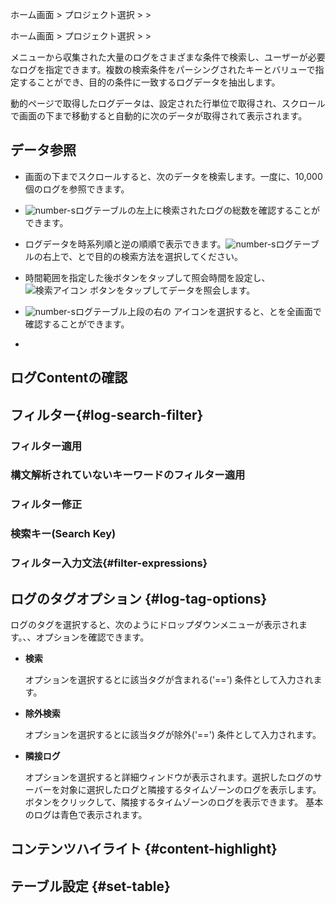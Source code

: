 
<Logroleview />

<Xclude product='aws-log'>

ホーム画面 > プロジェクト選択 > <Cmdname sid="side_log" className="uitext" /> > <Cmdname sid="side_logSearch" className="uitext" />

</Xclude>

<InDoc product='aws-log'>

ホーム画面 > プロジェクト選択 > <Cmdname sid="side_dashboard" className="uitext" /> > <Cmdname sid="side_logSearch" className="uitext" />

</InDoc>

<Cmdname sid="side_logSearch" className="uitext" />メニューから収集された大量のログをさまざまな条件で検索し、ユーザーが必要なログを指定できます。複数の検索条件をパーシングされたキーとバリューで指定することができ、目的の条件に一致するログデータを抽出します。

動的ページで取得したログデータは、設定された行単位で取得され、スクロールで画面の下まで移動すると自動的に次のデータが取得されて表示されます。<Loguimainterm />

<Xclude product='postgresql,mysql'>

<ImgLang img='log-search.png' desc='ログ検索 sc' />

</Xclude>

<InDoc product='postgresql,mysql'>

<ImgLang img='db-log-search.png' desc='' />

</InDoc>

## データ参照

- 画面の下までスクロールすると、次のデータを検索します。一度に、10,000個のログを参照できます。

- ![number-s](/img/number-03.png)ログテーブルの左上に検索されたログの総数を確認することができます。 

- ログデータを時系列順と逆の順順で表示できます。![number-s](/img/number-03.png)ログテーブルの右上で、<Cmdname sid="past_order" className="uitext" />と<Cmdname sid="recent_order" className="uitext" />で目的の検索方法を選択してください。

- 時間範囲を指定した後<Cmdname sid="apply" className="uitext" />ボタンをタップして照会時間を設定し、![検索アイコン](/img/ic-search-on-press.svg) <Cmdname sid="search" className="uitext" />ボタンをタップしてデータを照会します。

- ![number-s](/img/number-03.png)ログテーブル上段の右の <LinkImage img='ic-fullscreen.svg' desc='全画面表示アイコン'/> <Cmdname sid="TLT06869" className="uitext" />アイコンを選択すると、<Cmdname sid="log" className="uitext" />と<Cmdname sid="TTL06444" className="uitext" />を全画面で確認することができます。

- <Logagentoption />

## ログContentの確認


<Logcontentscheck />

## フィルター{#log-search-filter}

### フィルター適用


<Logfilterapply2 />

### 構文解析されていないキーワードのフィルター適用


<Logfilterapplynonparsing />

### フィルター修正


<Logfiltermodify />

### 検索キー(Search Key)


<Logfiltersearchkey />

### フィルター入力文法{#filter-expressions}


<Logfilterexpressionssearchkey />


<Logfilterexpressionscommons />

## ログのタグオプション {#log-tag-options}

ログのタグを選択すると、次のようにドロップダウンメニューが表示されます。<Cmdname sid="search" className="uitext" />、<Cmdname sid="exclusion_search" className="uitext" />、<Cmdname sid="TTL06582" className="uitext" />オプションを確認できます。 

<ImgLang img='log-search-tag.png' desc='ログタグドロップダウンメニュー'/>

- **検索**

  <Cmdname sid="search" className="uitext" />オプションを選択すると<Cmdname sid="filter" className="uitext" />に該当タグが含まれる('==') 条件として入力されます。

- **除外検索**

  <Cmdname sid="exclusion_search" className="uitext" />オプションを選択すると<Cmdname sid="filter" className="uitext" />に該当タグが除外('==') 条件として入力されます。

- **隣接ログ**

  <Cmdname sid="TTL06582" className="uitext" />オプションを選択すると<Cmdname sid="TTL06582" className="uitext" />詳細ウィンドウが表示されます。選択したログのサーバーを対象に選択したログと隣接するタイムゾーンのログを表示します。<Cmdname sid="time_selector" className="uitext" />ボタンをクリックして、隣接するタイムゾーンのログを表示できます。 基本のログは青色で表示されます。

  <ImgLang img='log-search-adjacent-log.png' desc='ログタグ隣接ログ'/>

## コンテンツハイライト {#content-highlight}


<Logcontentshighlight />

## テーブル設定 {#set-table}


<Loguitablesetting />
